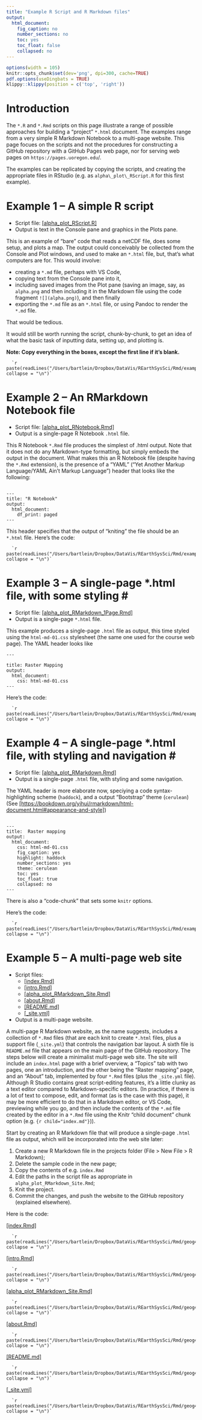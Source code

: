 ```yaml
---
title: "Example R Script and R Markdown files"
output: 
  html_document:
    fig_caption: no
    number_sections: no
    toc: yes
    toc_float: false
    collapsed: no
---
```


```r
options(width = 105)
knitr::opts_chunk$set(dev='png', dpi=300, cache=TRUE)
pdf.options(useDingbats = TRUE)
klippy::klippy(position = c('top', 'right'))
```
# Introduction #

The `*.R` and `*.Rmd` scripts on this page illustrate a range of possible approaches for building a "project" `*.html` document. The examples range from a very simple R Markdown Notebook to a multi-page website. This page focues on the scripts and not the procedures for constructing a GitHub repository with a GitHub Pages web page, nor for serving web pages on `https://pages.uoregon.edu`/.

The examples can be replicated by copying the scripts, and creating the appropriate files in RStudio (e.g. as `alpha\_plot\_RScript.R` for this first example).

# Example 1 -- A simple R script #

- Script file: [[alpha_plot_RScript.R]](https://pjbartlein.github.io/REarthSysSci/Rmd/examples/alpha_plot_RScript.R)
- Output is text in the Console pane and graphics in the Plots pane.

This is an example of "bare" code that reads a netCDF file, does some setup, and plots a map. The output could conceivably be collected from the Console and Plot windows, and used to make an `*.html` file, but, that's what computers are for. This would involve:

- creating a `*.md` file, perhaps with VS Code, 
- copying text from the Console pane into it, 
- including saved images from the Plot pane (saving an image, say, as `alpha.png` and then including it in the Markdown file using the code fragment `![](alpha.png)`), and then finally 
- exporting the `*.md` file as an `*.html` file, or using Pandoc to render the `*.md` file. 

That would be tedious.

It would still be worth running the script, chunk-by-chunk, to get an idea of what the basic task of inputting data, setting up, and plotting is.

**Note: Copy everything in the boxes, except the first line if it's blank.**

````
  `r paste(readLines("/Users/bartlein/Dropbox/DataVis/REarthSysSci/Rmd/examples/alpha_plot_RScript.R"), collapse = "\n")`
````

# Example 2 -- An RMarkdown Notebook file #

- Script file: [[alpha_plot_RNotebook.Rmd]](https://pjbartlein.github.io/REarthSysSci/Rmd/examples/alpha_plot_RNotebook.Rmd)
- Output is a single-page R Notebook `.html` file.

This R Notebook `*.Rmd` file produces the simplest of .html output. Note that it does not do any Markdown-type formatting, but simply embeds the output in the document. What makes this an R Notebook file (despite having the `*.Rmd` extension), is the presence of a "YAML" ("Yet Another Markup Language/YAML Ain't Markup Language") header that looks like the following:

````

---
title: "R Notebook"
output:
  html_document:
    df_print: paged
---
````

This header specifies that the output of "kniting" the file should be an `*.html` file. Here's the code:

````
  `r paste(readLines("/Users/bartlein/Dropbox/DataVis/REarthSysSci/Rmd/examples/alpha_plot_RNotebook.Rmd"), collapse = "\n")`
````

# Example 3 -- A single-page *.html file, with some styling #

- Script file: [[alpha_plot_RMarkdown_1Page.Rmd]](https://pjbartlein.github.io/REarthSysSci/Rmd/examples/alpha_plot_RMarkdown_1Page.Rmd)
- Output is a single-page `*.html` file.

This example produces a single-page `.html` file as output, this time styled using the `html-md-01.css` stylesheet (the same one used for the course web page). The YAML header looks like

````
---

title: Raster Mapping
output:
  html_document:
    css: html-md-01.css
---
````

Here's the code:

````
  `r paste(readLines("/Users/bartlein/Dropbox/DataVis/REarthSysSci/Rmd/examples/alpha_plot_RMarkdown_1Page.Rmd"), collapse = "\n")`
````

# Example 4 -- A single-page *.html file, with styling and navigation #

- Script file: [[alpha_plot_RMarkdown.Rmd]](https://pjbartlein.github.io/REarthSysSci/Rmd/examples/alpha_plot_RMarkdown.Rmd)
- Output is a single-page `.html` file, with styling and some navigation.

The YAML header is more elaborate now, speciying a code syntax-highlighting scheme (`haddock`), and a output "Bootstrap" theme (`cerulean`) (See [[https://bookdown.org/yihui/rmarkdown/html-document.html#appearance-and-style]](https://bookdown.org/yihui/rmarkdown/html-document.html#appearance-and-style))

````

---
title:  Raster mapping
output:
  html_document:
    css: html-md-01.css
    fig_caption: yes
    highlight: haddock
    number_sections: yes
    theme: cerulean
    toc: yes
    toc_float: true
    collapsed: no
---
````

There is also a "code-chunk" that sets some `knitr` options.

Here's the code:

````
  `r paste(readLines("/Users/bartlein/Dropbox/DataVis/REarthSysSci/Rmd/examples/alpha_plot_RMarkdown.Rmd"), collapse = "\n")`
````

# Example 5 -- A multi-page web site #

- Script files:
  - [[index.Rmd]](https://pjbartlein.github.io/REarthSysSci/Rmd/geog490/index.Rmd)
  - [[intro.Rmd]](https://pjbartlein.github.io/REarthSysSci/Rmd/geog490/intro.Rmd)
  - [[alpha_plot_RMarkdown_Site.Rmd]](https://pjbartlein.github.io/REarthSysSci/Rmd/geog490/alpha_plot_RMarkdown_Site.Rmd)
  - [[about.Rmd]](https://pjbartlein.github.io/REarthSysSci/Rmd/geog490/about.Rmd)
  - [[README.md]](https://pjbartlein.github.io/REarthSysSci/Rmd/geog490/README.md)
  - [[_site.yml]](https://pjbartlein.github.io/REarthSysSci/Rmd/geog490/\_site.yml)
- Output is a multi-page website.

A multi-page R Markdown website, as the name suggests, includes a collection of `*.Rmd` files (that are each knit to create `*.html` files, plus a support file (`_site.yml`) that controls the navigation bar layout.  A sixth file is `README.md` file that appears on the main page of the GitHub repository. The steps below will create a minimalist multi-page web site.  The site will include an `index.html` page with a brief overview, a "Topics" tab with two pages, one an introduction, and the other being the "Raster mapping" page, and an "About" tab, implemented by four `*.Rmd` files (plus the `_site.yml` file).  Although R Studio contains great script-editing features, it's a little clunky as a text editor compared to Markdown-specific editors.  (In practice, if there is a lot of text to compose, edit, and format (as is the case with this page), it may be more efficient to do that in a Markdown editor, or VS Code, previewing while you go, and then include the contents of the `*.md` file created by the editor in a `*.Rmd` file using the Knitr "child document" chunk option (e.g. `{r child="index.md"}`)).  

Start by creating an R Markdown file that will produce a single-page `.html` file as output, which will be incorporated into the web site later:  

1. Create a new R Markdown file in the projects folder (File > New File > R Markdown);
2. Delete the sample code in the new page; 
2. Copy the contents of e.g. `index.Rmd`
1. Edit the paths in the script file as appropriate in `alpha_plot_RMarkdown_Site.Rmd`;
3. Knit the project.
4. Commit the changes, and push the website to the GitHub repository (explained elsewhere).

Here is the code:

[[index.Rmd]](https://pjbartlein.github.io/REarthSysSci/Rmd/geog490/index.Rmd)
````
  `r paste(readLines("/Users/bartlein/Dropbox/DataVis/REarthSysSci/Rmd/geog490/index.Rmd"), collapse = "\n")`
````

[[intro.Rmd]](https://pjbartlein.github.io/REarthSysSci/Rmd/geog490/intro.Rmd)
````
  `r paste(readLines("/Users/bartlein/Dropbox/DataVis/REarthSysSci/Rmd/geog490/intro.Rmd"), collapse = "\n")`
````
  
[[alpha_plot_RMarkdown_Site.Rmd]](https://pjbartlein.github.io/REarthSysSci/Rmd/geog490/alpha_plot_RMarkdown_Site.Rmd)
````
  `r paste(readLines("/Users/bartlein/Dropbox/DataVis/REarthSysSci/Rmd/geog490/alpha_plot_RMarkdown_Site.Rmd"), collapse = "\n")`
````

[[about.Rmd]](https://pjbartlein.github.io/REarthSysSci/Rmd/geog490/about.Rmd)
````
  `r paste(readLines("/Users/bartlein/Dropbox/DataVis/REarthSysSci/Rmd/geog490/about.Rmd"), collapse = "\n")`
````

[[README.md]](https://pjbartlein.github.io/REarthSysSci/Rmd/geog490/README.md)
````
  `r paste(readLines("/Users/bartlein/Dropbox/DataVis/REarthSysSci/Rmd/geog490/README.md"), collapse = "\n")`
````

[[_site.yml]](https://pjbartlein.github.io/REarthSysSci/Rmd/geog490/\_site.yml)
````
  `r paste(readLines("/Users/bartlein/Dropbox/DataVis/REarthSysSci/Rmd/geog490/_site.yml"), collapse = "\n")`
````